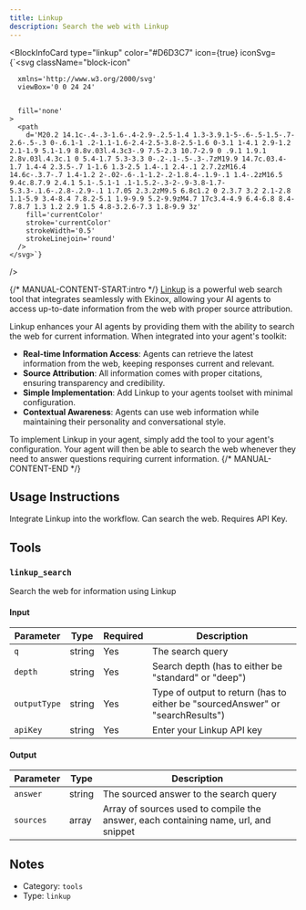 ```yaml
---
title: Linkup
description: Search the web with Linkup
---
```



<BlockInfoCard 
  type="linkup"
  color="#D6D3C7"
  icon={true}
  iconSvg={`<svg className="block-icon"
      
      xmlns='http://www.w3.org/2000/svg'
      viewBox='0 0 24 24'
      
      
      fill='none'
    >
      <path
        d='M20.2 14.1c-.4-.3-1.6-.4-2.9-.2.5-1.4 1.3-3.9.1-5-.6-.5-1.5-.7-2.6-.5-.3 0-.6.1-1 .2-1.1-1.6-2.4-2.5-3.8-2.5-1.6 0-3.1 1-4.1 2.9-1.2 2.1-1.9 5.1-1.9 8.8v.03l.4.3c3-.9 7.5-2.3 10.7-2.9 0 .9.1 1.9.1 2.8v.03l.4.3c.1 0 5.4-1.7 5.3-3.3 0-.2-.1-.5-.3-.7zM19.9 14.7c.03.4-1.7 1.4-4 2.3.5-.7 1-1.6 1.3-2.5 1.4-.1 2.4-.1 2.7.2zM16.4 14.6c-.3.7-.7 1.4-1.2 2-.02-.6-.1-1.2-.2-1.8.4-.1.9-.1 1.4-.2zM16.5 9.4c.8.7.9 2.4.1 5.1-.5.1-1 .1-1.5.2-.3-2-.9-3.8-1.7-5.3.3-.1.6-.2.8-.2.9-.1 1.7.05 2.3.2zM9.5 6.8c1.2 0 2.3.7 3.2 2.1-2.8 1.1-5.9 3.4-8.4 7.8.2-5.1 1.9-9.9 5.2-9.9zM4.7 17c3.4-4.9 6.4-6.8 8.4-7.8.7 1.3 1.2 2.9 1.5 4.8-3.2.6-7.3 1.8-9.9 3z'
        fill='currentColor'
        stroke='currentColor'
        strokeWidth='0.5'
        strokeLinejoin='round'
      />
    </svg>`}
/>

{/* MANUAL-CONTENT-START:intro */}
[Linkup](https://linkup.so) is a powerful web search tool that integrates seamlessly with Ekinox, allowing your AI agents to access up-to-date information from the web with proper source attribution.

Linkup enhances your AI agents by providing them with the ability to search the web for current information. When integrated into your agent's toolkit:

- **Real-time Information Access**: Agents can retrieve the latest information from the web, keeping responses current and relevant.
- **Source Attribution**: All information comes with proper citations, ensuring transparency and credibility.
- **Simple Implementation**: Add Linkup to your agents toolset with minimal configuration.
- **Contextual Awareness**: Agents can use web information while maintaining their personality and conversational style.

To implement Linkup in your agent, simply add the tool to your agent's configuration. Your agent will then be able to search the web whenever they need to answer questions requiring current information.
{/* MANUAL-CONTENT-END */}


## Usage Instructions

Integrate Linkup into the workflow. Can search the web. Requires API Key.



## Tools

### `linkup_search`

Search the web for information using Linkup

#### Input

| Parameter | Type | Required | Description |
| --------- | ---- | -------- | ----------- |
| `q` | string | Yes | The search query |
| `depth` | string | Yes | Search depth \(has to either be "standard" or "deep"\) |
| `outputType` | string | Yes | Type of output to return \(has to either be "sourcedAnswer" or "searchResults"\) |
| `apiKey` | string | Yes | Enter your Linkup API key |

#### Output

| Parameter | Type | Description |
| --------- | ---- | ----------- |
| `answer` | string | The sourced answer to the search query |
| `sources` | array | Array of sources used to compile the answer, each containing name, url, and snippet |



## Notes

- Category: `tools`
- Type: `linkup`
